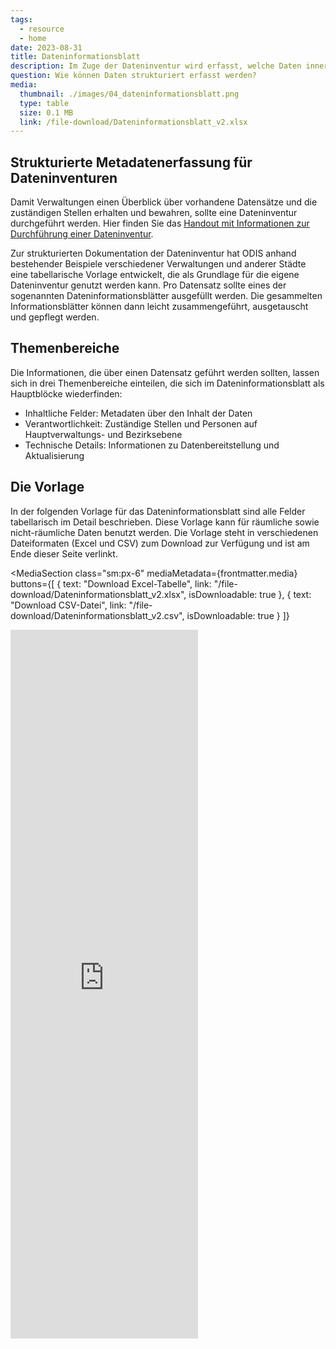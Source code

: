 ```yaml
---
tags:
  - resource
  - home
date: 2023-08-31
title: Dateninformationsblatt
description: Im Zuge der Dateninventur wird erfasst, welche Daten innerhalb einer Behörde, Abteilung oder Fachgruppe vorliegen. Die dabei gewonnen Informationen müssen strukturiert und standardisiert erfasst werden, um sie später leicht zusammenführen und austauschen zu können.
question: Wie können Daten strukturiert erfasst werden? 
media:
  thumbnail: ./images/04_dateninformationsblatt.png
  type: table
  size: 0.1 MB
  link: /file-download/Dateninformationsblatt_v2.xlsx
---
```


## Strukturierte Metadatenerfassung für Dateninventuren

Damit Verwaltungen einen Überblick über vorhandene Datensätze und die zuständigen Stellen erhalten und bewahren, sollte eine Dateninventur durchgeführt werden. Hier finden Sie das [Handout mit Informationen zur Durchführung einer Dateninventur](/ressourcen/dateninventur_handout).

Zur strukturierten Dokumentation der Dateninventur hat ODIS anhand bestehender Beispiele verschiedener Verwaltungen und anderer Städte eine tabellarische Vorlage entwickelt, die als Grundlage für die eigene Dateninventur genutzt werden kann. Pro Datensatz sollte eines der sogenannten Dateninformationsblätter ausgefüllt werden. Die gesammelten Informationsblätter können dann leicht zusammengeführt, ausgetauscht und gepflegt werden.

## Themenbereiche

Die Informationen, die über einen Datensatz geführt werden sollten, lassen sich in drei Themenbereiche einteilen, die sich im Dateninformationsblatt als Hauptblöcke wiederfinden:

- Inhaltliche Felder: Metadaten über den Inhalt der Daten
- Verantwortlichkeit: Zuständige Stellen und Personen auf Hauptverwaltungs- und Bezirksebene
- Technische Details: Informationen zu Datenbereitstellung und Aktualisierung

## Die Vorlage

In der folgenden Vorlage für das Dateninformationsblatt sind alle Felder tabellarisch im Detail beschrieben. Diese Vorlage kann für räumliche sowie nicht-räumliche Daten benutzt werden. Die Vorlage steht in verschiedenen Dateiformaten (Excel und CSV) zum Download zur Verfügung und ist am Ende dieser Seite verlinkt.

<MediaSection 
  class="sm:px-6" 
  mediaMetadata={frontmatter.media}
  buttons={[
    {
      text: "Download Excel-Tabelle",
      link: "/file-download/Dateninformationsblatt_v2.xlsx",
      isDownloadable: true
    },
    {
      text: "Download CSV-Datei",
      link: "/file-download/Dateninformationsblatt_v2.csv",
      isDownloadable: true
    }
  ]}
  >
  <iframe 
    class="sm:container sm:mx-auto"     
    title="Dateninformationsblatt" 
    aria-label="Table" 
    id="datawrapper-chart-dmI7d" src="https://datawrapper.dwcdn.net/dmI7d/1/" 
    scrolling="no" 
    frameborder="0" 
    height="1134" 
    loading="lazy"
    data-external="1">
  </iframe>
</MediaSection>

<script
  type="text/javascript"
  set:html={`!function(){"use strict";window.addEventListener("message",(function(e){if(void 0!==e.data["datawrapper-height"]){var t=document.querySelectorAll("iframe");for(var a in e.data["datawrapper-height"])for(var r=0;r<t.length;r++){if(t[r].contentWindow===e.source)t[r].style.height=e.data["datawrapper-height"][a]+"px"}}}))}();`}
/>{" "}
